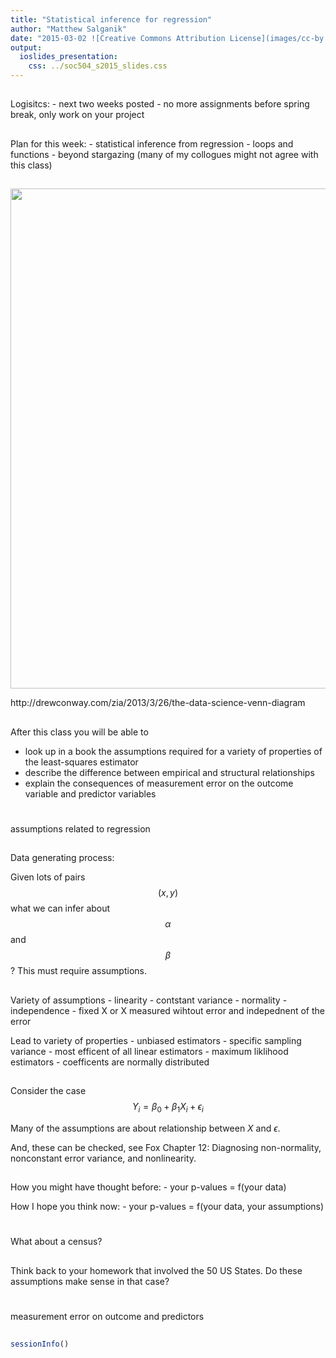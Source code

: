 ```yaml
---
title: "Statistical inference for regression"
author: "Matthew Salganik"
date: "2015-03-02 ![Creative Commons Attribution License](images/cc-by.png)"
output: 
  ioslides_presentation:
    css: ../soc504_s2015_slides.css
---
```


##

Logisitcs:
- next two weeks posted
- no more assignments before spring break, only work on your project

##

Plan for this week:
- statistical inference from regression
- loops and functions
- beyond stargazing (many of my collogues might not agree with this class)

##

<img src="images/Data_Science_VD.png" width="800">

<div class="cite">
http://drewconway.com/zia/2013/3/26/the-data-science-venn-diagram
</div>

##

After this class you will be able to

- look up in a book the assumptions required for a variety of properties of the least-squares estimator
- describe the difference between empirical and structural relationships
- explain the consequences of measurement error on the outcome variable and predictor variables

#

assumptions related to regression

##

Data generating process:
\begin{equation}
Y_i = \alpha + \beta X_i + \epsilon_i
\end{equation}

Given lots of pairs $$(x, y)$$ what we can infer about $$\alpha$$ and $$\beta$$?  This must require assumptions.

##

Variety of assumptions
- linearity
- contstant variance
- normality
- independence
- fixed X or X measured wihtout error and indepednent of the error

Lead to variety of properties
- unbiased estimators
- specific sampling variance
- most efficent of all linear estimators
- maximum liklihood estimators
- coefficents are normally distributed

##

Consider the case
$$Y_i = \beta_0 + \beta_1 X_i + \epsilon_i$$

Many of the assumptions are about relationship between $X$ and $\epsilon$.

And, these can be checked, see Fox Chapter 12: Diagnosing non-normality, nonconstant error variance, and nonlinearity.

##

How you might have thought before:
- your p-values = f(your data)

How I hope you think now:
- your p-values = f(your data, your assumptions)

# 

What about a census?

##

Think back to your homework that involved the 50 US States.  Do these assumptions make sense in that case?

##

# 

measurement error on outcome and predictors

##




```r
sessionInfo()
```
